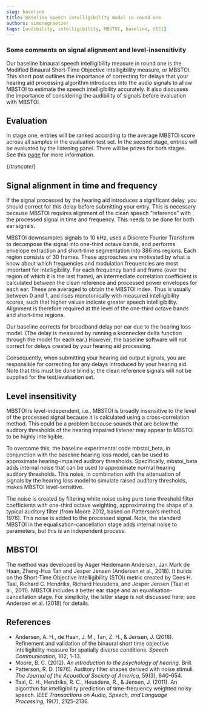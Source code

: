 ```yaml
---
slug: baseline
title: Baseline speech intelligibility model in round one
authors: simonegraetzer
tags: [audibility, intelligibility, MBSTOI, baseline, CEC1]
---
```


### Some comments on signal alignment and level-insensitivity

Our baseline binaural speech intelligibility measure in round one is the Modified Binaural Short-Time Objective Intelligibility measure, or MBSTOI. This short post outlines the importance of correcting for delays that your hearing aid processing algorithm introduces into the audio signals to allow MBSTOI to estimate the speech intelligibility accurately. It also discusses the importance of considering the audibility of signals before evaluation with MBSTOI.

## Evaluation

In stage one, entries will be ranked according to the average MBSTOI score across all samples in the evaluation test set. In the second stage, entries will be evaluated by the listening panel. There will be prizes for both stages. See this [page](https://claritychallenge.github.io/clarity_CEC1_doc/docs/cec1_rules) for more information.

{/*truncate*/}

## Signal alignment in time and frequency

If the signal processed by the hearing aid introduces a significant delay, you should correct for this delay before submitting your entry. This is necessary because MBSTOI requires alignment of the clean speech “reference” with the processed signal in time and frequency. This needs to be done for both ear signals.

MBSTOI downsamples signals to 10 kHz, uses a Discrete Fourier Transform to decompose the signal into one-third octave bands, and performs envelope extraction and short-time segmentation into 386 ms regions. Each region consists of 30 frames. These approaches are motivated by what is know about which frequencies and modulation frequencies are most important for intelligibility. For each frequency band and frame (over the region of which it is the last frame), an intermediate correlation coefficient is calculated between the clean reference and processed power envelopes for each ear. These are averaged to obtain the MBSTOI index. Thus is usually between 0 and 1, and rises monotonically with measured intelligibility scores, such that higher values indicate greater speech intelligibility. Alignment is therefore required at the level of the one-third octave bands and short-time regions.

Our baseline corrects for broadband delay per ear due to the hearing loss model. (The delay is measured by running a kronnecker delta function through the model for each ear.) However, the baseline software will not correct for delays created by your hearing aid processing.

Consequently, when submitting your hearing aid output signals, you are responsible for correcting for any delays introduced by your hearing aid. Note that this must be done blindly; the clean reference signals will not be supplied for the test/evaluation set.

## Level insensitivity

MBSTOI is level-independent, i.e., MBSTOI is broadly insensitive to the level of the processed signal because it is calculated using a cross-correlation method. This could be a problem because sounds that are below the auditory thresholds of the hearing impaired listener may appear to MBSTOI to be highly intelligible.

To overcome this, the baseline experimental code mbstoi_beta, in conjunction with the baseline hearing loss model, can be used to approximate hearing-impaired auditory thresholds. Specifically, mbstoi_beta adds internal noise that can be used to approximate normal hearing auditory thresholds. This noise, in combination with the attenuation of signals by the hearing loss model to simulate raised auditory thresholds, makes MBSTOI level-sensitive.

The noise is created by filtering white noise using pure tone threshold filter coefficients with one-third octave weighting, approximating the shape of a typical auditory filter (from Moore 2012, based on Patterson’s method, 1976). This noise is added to the processed signal. Note, the standard MBSTOI in the equalisation-cancellation stage adds internal noise to parameters, but this is an independent process.

## MBSTOI

The method was developed by Asger Heidemann Andersen, Jan Mark de Haan, Zheng-Hua Tan and Jesper Jensen (Andersen et al., 2018). It builds on the Short-Time Objective Intelligibility (STOI) metric created by Cees H. Taal, Richard C. Hendriks, Richard Heusdens, and Jesper Jensen (Taal et al., 2011). MBSTOI includes a better ear stage and an equalisation-cancellation stage. For simplicity, the latter stage is not discussed here; see Andersen et al. (2018) for details.

## References

- Andersen, A. H., de Haan, J. M., Tan, Z. H., & Jensen, J. (2018). Refinement and validation of the binaural short time objective intelligibility measure for spatially diverse conditions. *Speech Communication*, 102, 1-13.
- Moore, B. C. (2012). *An introduction to the psychology of hearing*. Brill.
- Patterson, R. D. (1976). Auditory filter shapes derived with noise stimuli. *The Journal of the Acoustical Society of America*, 59(3), 640-654.
- Taal, C. H., Hendriks, R. C., Heusdens, R., & Jensen, J. (2011). An algorithm for intelligibility prediction of time–frequency weighted noisy speech. *IEEE Transactions on Audio, Speech, and Language Processing*, 19(7), 2125-2136.
